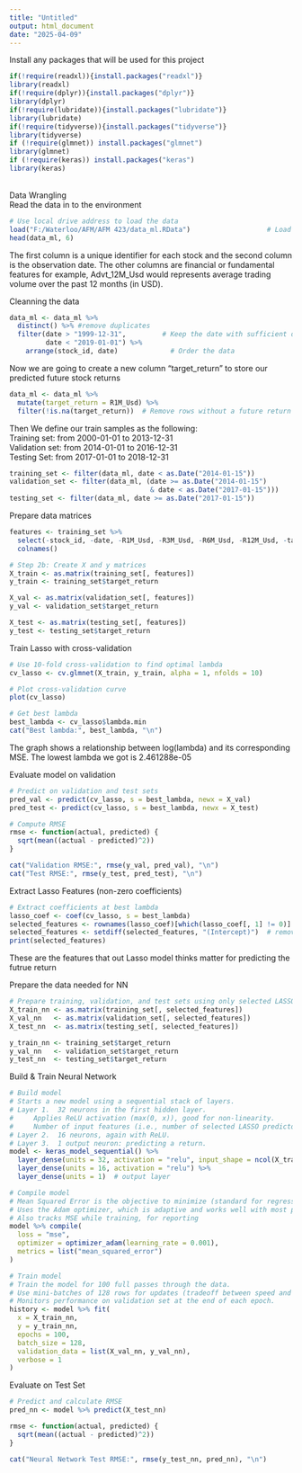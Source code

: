 ```yaml
---
title: "Untitled"
output: html_document
date: "2025-04-09"
---
```


Install any packages that will be used for this project
```r
if(!require(readxl)){install.packages("readxl")}
library(readxl)
if(!require(dplyr)){install.packages("dplyr")}
library(dplyr)
if(!require(lubridate)){install.packages("lubridate")}
library(lubridate)
if(!require(tidyverse)){install.packages("tidyverse")}
library(tidyverse)
if (!require(glmnet)) install.packages("glmnet")
library(glmnet)
if (!require(keras)) install.packages("keras")
library(keras)
```

\text{========================================================================}\
Data Wrangling\
Read the data in to the environment
```r
# Use local drive address to load the data
load("F:/Waterloo/AFM/AFM 423/data_ml.RData")                   # Load the data
head(data_ml, 6)
```
The first column is a unique identifier for each stock and the second column is the observation date. The other columns are financial or fundamental features for example, Advt_12M_Usd would represents average trading volume over the past 12 months (in USD).\

Cleanning the data
```r
data_ml <- data_ml %>%
  distinct() %>% #remove duplicates
  filter(date > "1999-12-31",         # Keep the date with sufficient data points
         date < "2019-01-01") %>%
    arrange(stock_id, date)             # Order the data
```

Now we are going to create a new column "target_return" to store our predicted future stock returns
```r
data_ml <- data_ml %>%
  mutate(target_return = R1M_Usd) %>%
  filter(!is.na(target_return))  # Remove rows without a future return
```

Then We define our train samples as the following:\
Training set: from 2000-01-01 to 2013-12-31\
Validation set: from 2014-01-01 to 2016-12-31\
Testing Set: from 2017-01-01 to 2018-12-31\
```r
training_set <- filter(data_ml, date < as.Date("2014-01-15"))
validation_set <- filter(data_ml, (date >= as.Date("2014-01-15") 
                                   & date < as.Date("2017-01-15")))
testing_set <- filter(data_ml, date >= as.Date("2017-01-15"))
```

<!-- Scaling required? -->
Prepare data matrices
```r
features <- training_set %>%
  select(-stock_id, -date, -R1M_Usd, -R3M_Usd, -R6M_Usd, -R12M_Usd, -target_return) %>%
  colnames()

# Step 2b: Create X and y matrices
X_train <- as.matrix(training_set[, features])
y_train <- training_set$target_return

X_val <- as.matrix(validation_set[, features])
y_val <- validation_set$target_return

X_test <- as.matrix(testing_set[, features])
y_test <- testing_set$target_return
```

Train Lasso with cross-validation
```r
# Use 10-fold cross-validation to find optimal lambda
cv_lasso <- cv.glmnet(X_train, y_train, alpha = 1, nfolds = 10)

# Plot cross-validation curve
plot(cv_lasso)

# Get best lambda
best_lambda <- cv_lasso$lambda.min
cat("Best lambda:", best_lambda, "\n")

```
The graph shows a relationship between log(lambda) and its corresponding MSE. The lowest lambda we got is 2.461288e-05\


Evaluate model on validation
```r
# Predict on validation and test sets
pred_val <- predict(cv_lasso, s = best_lambda, newx = X_val)
pred_test <- predict(cv_lasso, s = best_lambda, newx = X_test)

# Compute RMSE
rmse <- function(actual, predicted) {
  sqrt(mean((actual - predicted)^2))
}

cat("Validation RMSE:", rmse(y_val, pred_val), "\n")
cat("Test RMSE:", rmse(y_test, pred_test), "\n")

```


Extract Lasso Features (non-zero coefficients)
```r
# Extract coefficients at best lambda
lasso_coef <- coef(cv_lasso, s = best_lambda)
selected_features <- rownames(lasso_coef)[which(lasso_coef[, 1] != 0)]
selected_features <- setdiff(selected_features, "(Intercept)")  # remove intercept
print(selected_features)

```
These are the features that out Lasso model thinks matter for predicting the futrue return

<!-- The output can inform factor construction for building portfolios -->


Prepare the data needed for NN
```r
# Prepare training, validation, and test sets using only selected LASSO features
X_train_nn <- as.matrix(training_set[, selected_features])
X_val_nn   <- as.matrix(validation_set[, selected_features])
X_test_nn  <- as.matrix(testing_set[, selected_features])

y_train_nn <- training_set$target_return
y_val_nn   <- validation_set$target_return
y_test_nn  <- testing_set$target_return

```

Build & Train Neural Network
```r
# Build model
# Starts a new model using a sequential stack of layers.
# Layer 1.  32 neurons in the first hidden layer.
#     Applies ReLU activation (max(0, x)), good for non-linearity.
#     Number of input features (i.e., number of selected LASSO predictors).
# Layer 2.  16 neurons, again with ReLU.
# Layer 3.  1 output neuron: predicting a return.        
model <- keras_model_sequential() %>%
  layer_dense(units = 32, activation = "relu", input_shape = ncol(X_train_nn)) %>%
  layer_dense(units = 16, activation = "relu") %>%
  layer_dense(units = 1)  # output layer

# Compile model
# Mean Squared Error is the objective to minimize (standard for regression).
# Uses the Adam optimizer, which is adaptive and works well with most problems.
# Also tracks MSE while training, for reporting
model %>% compile(
  loss = "mse",
  optimizer = optimizer_adam(learning_rate = 0.001),
  metrics = list("mean_squared_error")
)

# Train model
# Train the model for 100 full passes through the data.
# Use mini-batches of 128 rows for updates (tradeoff between speed and stability).
# Monitors performance on validation set at the end of each epoch.
history <- model %>% fit(
  x = X_train_nn,
  y = y_train_nn,
  epochs = 100,
  batch_size = 128,
  validation_data = list(X_val_nn, y_val_nn),
  verbose = 1
)

```

Evaluate on Test Set
```r
# Predict and calculate RMSE
pred_nn <- model %>% predict(X_test_nn)

rmse <- function(actual, predicted) {
  sqrt(mean((actual - predicted)^2))
}

cat("Neural Network Test RMSE:", rmse(y_test_nn, pred_nn), "\n")

```

